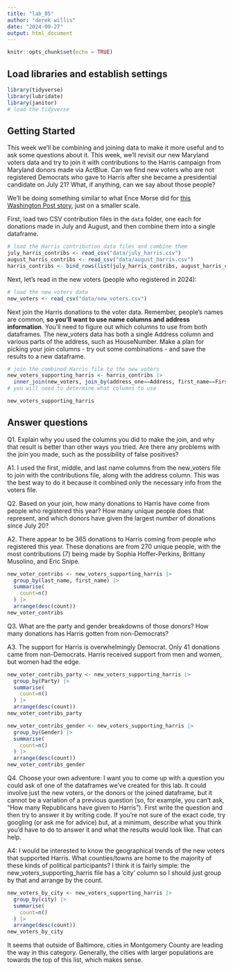 ```yaml
---
title: "lab_05"
author: "derek willis"
date: "2024-09-27"
output: html_document
---
```


```r
knitr::opts_chunk$set(echo = TRUE)
```

## Load libraries and establish settings

```r
library(tidyverse)
library(lubridate)
library(janitor)
# load the tidyverse
```

## Getting Started

This week we'll be combining and joining data to make it more useful and to ask some questions about it. This week, we'll revisit our new Maryland voters data and try to join it with contributions to the Harris campaign from Maryland donors made via ActBlue. Can we find new voters who are not registered Democrats who gave to Harris after she became a presidential candidate on July 21? What, if anything, can we say about those people?

We'll be doing something similar to what Ence Morse did for [this Washington Post story](https://www.washingtonpost.com/politics/2024/09/24/kamala-harris-younger-donors/?pwapi_token=eyJ0eXAiOiJKV1QiLCJhbGciOiJIUzI1NiJ9.eyJyZWFzb24iOiJnaWZ0IiwibmJmIjoxNzI3MzIzMjAwLCJpc3MiOiJzdWJzY3JpcHRpb25zIiwiZXhwIjoxNzI4NzA1NTk5LCJpYXQiOjE3MjczMjMyMDAsImp0aSI6ImIwYWMxNTk4LWMwMDgtNDE5Ny04MjAyLWVmMWNjZWFmYWZiMiIsInVybCI6Imh0dHBzOi8vd3d3Lndhc2hpbmd0b25wb3N0LmNvbS9wb2xpdGljcy8yMDI0LzA5LzI0L2thbWFsYS1oYXJyaXMteW91bmdlci1kb25vcnMvIn0.3-s0tBkMV7Y9DD21CBsKMlaliGlOKT2egCO-UFT735Y), just on a smaller scale.

First, load two CSV contribution files in the `data` folder, one each for donations made in July and August, and then combine them into a single dataframe.

```r
# load the Harris contribution data files and combine them
july_harris_contribs <- read_csv("data/july_harris.csv")
august_harris_contribs <- read_csv("data/august_harris.csv")
harris_contribs <- bind_rows(list(july_harris_contribs, august_harris_contribs))
```

Next, let's read in the new voters (people who registered in 2024):

```r
# load the new voters data
new_voters <- read_csv("data/new_voters.csv")
```

Next join the Harris donations to the voter data. Remember, people's names are common, __so you'll want to use name columns and address information__. You'll need to figure out which columns to use from both dataframes. The new_voters data has both a single Address column and various parts of the address, such as HouseNumber. Make a plan for picking your join columns - try out some combinations - and save the results to a new dataframe.

```r
# join the combined Harris file to the new voters
new_voters_supporting_harris <- harris_contribs |> 
  inner_join(new_voters, join_by(address_one==Address, first_name==FirstName, last_name==LastName))
# you will need to determine what columns to use

new_voters_supporting_harris
```

## Answer questions

Q1. Explain why you used the columns you did to make the join, and why that result is better than other ways you tried. Are there any problems with the join you made, such as the possibility of false positives?

A1. I used the first, middle, and last name columns from the new_voters file to join with the contributions file, along with the address column. This was the best way to do it because it combined only the necessary info from the voters file.

Q2. Based on your join, how many donations to Harris have come from people who registered this year? How many unique people does that represent, and which donors have given the largest _number_ of donations since July 20? 

A2. There appear to be 365 donations to Harris coming from people who registered this year. These donations are from 270 unique people, with the most contributions (7) being made by Sophia Hoffer-Perkins, Brittany Musolino, and Eric Snipe.

```r
new_voter_contribs <- new_voters_supporting_harris |>
  group_by(last_name, first_name) |>
  summarise(
    count=n()
  ) |>
  arrange(desc(count))
new_voter_contribs
```

Q3. What are the party and gender breakdowns of those donors? How many donations has Harris gotten from non-Democrats?

A3. The support for Harris is overwhelmingly Democrat. Only 41 donations came from non-Democrats. Harris received support from men and women, but women had the edge.

```r
new_voter_contribs_party <- new_voters_supporting_harris |>
  group_by(Party) |>
  summarise(
    count=n()
  ) |>
  arrange(desc(count))
new_voter_contribs_party
```

```r
new_voter_contribs_gender <- new_voters_supporting_harris |>
  group_by(Gender) |>
  summarise(
    count=n()
  ) |>
  arrange(desc(count))
new_voter_contribs_gender
```

Q4. Choose your own adventure: I want you to come up with a question you could ask of one of the dataframes we've created for this lab. It could involve just the new voters, or the donors or the joined dataframe, but it cannot be a variation of a previous question (so, for example, you can't ask, "How many Republicans have given to Harris"). First write the question and then try to answer it by writing code. If you're not sure of the exact code, try googling (or ask me for advice) but, at a minimum, describe what you think you'd have to do to answer it and what the results would look like. That can help.

A4: I would be interested to know the geographical trends of the new voters that supported Harris. What counties/towns are home to the majority of these kinds of political participants? I think it is fairly simple: the new_voters_supporting_harris file has a 'city' column so I should just group by that and arrange by the count.

```r
new_voters_by_city <- new_voters_supporting_harris |>
  group_by(city) |>
  summarise(
    count=n()
  ) |>
  arrange(desc(count))
new_voters_by_city
```

It seems that outside of Baltimore, cities in Montgomery County are leading the way in this category. Generally, the cities with larger populations are towards the top of this list, which makes sense.
